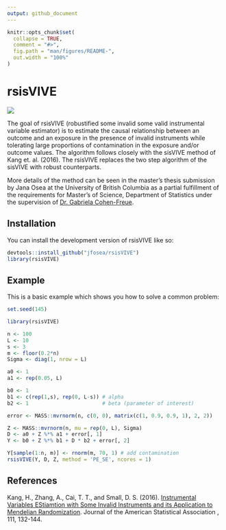 ```yaml
---
output: github_document
---
```


<!-- README.md is generated from README.Rmd. Please edit that file -->

```r
knitr::opts_chunk$set(
  collapse = TRUE,
  comment = "#>",
  fig.path = "man/figures/README-",
  out.width = "100%"
)
```

# rsisVIVE

![](man/figures/logo.png)

The goal of rsisVIVE (robustified some invalid some valid instrumental variable estimator) is to estimate the causal relationship between an outcome and an exposure in the presence of invalid instruments while tolerating large proportions of contamination in the exposure and/or outcome values. The algorithm follows closely with the sisVIVE method of Kang et. al. (2016). The rsisVIVE replaces the two step algorithm of the sisVIVE with robust counterparts. 

More details of the method can be seen in the master's thesis submission by Jana Osea at the University of British Columbia as a partial fulfillment of the requirements for Master's of Science, Department of Statistics under the supervision of [Dr. Gabriela Cohen-Freue](https://gcohenfr.github.io/). 

## Installation

You can install the development version of rsisVIVE like so:

``` r
devtools::install_github("jfosea/rsisVIVE")
library(rsisVIVE)
```

## Example

This is a basic example which shows you how to solve a common problem:

```r
set.seed(145)
```


```r
library(rsisVIVE)

n <- 100
L <- 10
s <- 3
m <- floor(0.2*n)
Sigma <- diag(1, nrow = L)

a0 <- 1
a1 <- rep(0.05, L)

b0 <- 1
b1 <- c(rep(1,s), rep(0, L-s)) # alpha
b2 <- 1                        # beta (parameter of interest)

error <- MASS::mvrnorm(n, c(0, 0), matrix(c(1, 0.9, 0.9, 1), 2, 2))

Z <- MASS::mvrnorm(n, mu = rep(0, L), Sigma)
D <- a0 + Z %*% a1 + error[, 1]
Y <- b0 + Z %*% b1 + D * b2 + error[, 2]

Y[sample(1:n, m)] <- rnorm(m, 70, 1) # add contamination
rsisVIVE(Y, D, Z, method = 'PE_SE', ncores = 1)
```

## References

Kang, H., Zhang, A., Cai, T. T., and Small, D. S. (2016). [Instrumental Variables EStiamtion with Some Invalid Instruments and its Application to Mendelian Randomization](https://www.tandfonline.com/doi/full/10.1080/01621459.2014.994705). Journal of the American Statistical Association , 111, 132-144.
